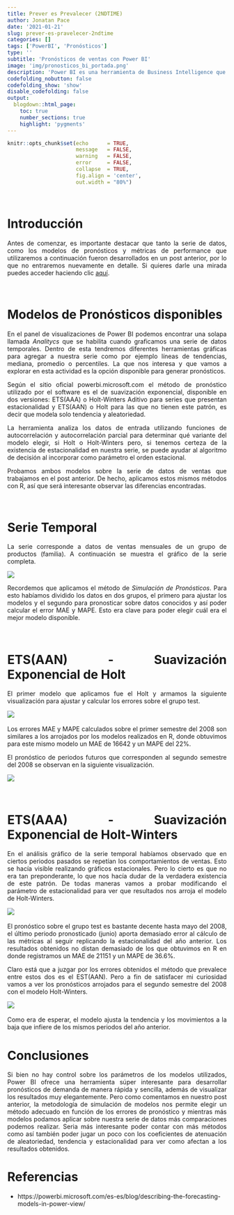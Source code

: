 ```yaml
---
title: Prever es Prevalecer (2NDTIME)
author: Jonatan Pace
date: '2021-01-21'
slug: prever-es-pravelecer-2ndtime
categories: []
tags: ['PowerBI', 'Pronósticos']
type: ''
subtitle: 'Pronósticos de ventas con Power BI'
image: 'img/pronosticos_bi_portada.png'
description: 'Power BI es una herramienta de Business Intelligence que nos permite transformar, graficar y analizar datos que provengan de diversas fuentes, entre ellas Excel y bases de datos locales o en la nube. Las visualizaciones que se pueden lograr soy muy atractivas y es relativamente sencillo de utilizar. Esta actividad está orientada a  desarrollar modelos de pronósticos utilizando las herramientas que nos proporciona este interesante software.'
codefolding_nobutton: false
codefolding_show: 'show'
disable_codefolding: false
output: 
  blogdown::html_page:
    toc: true
    number_sections: true
    highlight: 'pygments'
---
```


```r
knitr::opts_chunk$set(echo      = TRUE,
                      message   = FALSE,
                      warning   = FALSE,
                      error     = FALSE,
                      collapse  = TRUE,
                      fig.align = 'center',
                      out.width = "80%")
```
  <div style="text-align: justify"> 
  
&nbsp;

# Introducción

Antes de comenzar, es importante destacar que tanto la serie de datos, como los modelos de pronósticos y métricas de performance que utilizaremos a continuación fueron desarrollados en un post anterior, por lo que no entraremos nuevamente en detalle. Si quieres darle una mirada puedes acceder haciendo clic [aquí](https://jonatanpace.github.io/post/prever-es-prevalecer/). 

&nbsp;

# Modelos de Pronósticos disponibles

En el panel de visualizaciones de Power BI podemos encontrar una solapa llamada *Analitycs* que se habilita cuando graficamos una serie de datos temporales. Dentro de esta tendremos diferentes herramientas gráficas para agregar a nuestra serie como por ejemplo líneas de tendencias, mediana, promedio o percentiles. La que nos interesa y que vamos a explorar en esta actividad es la opción disponible para generar pronósticos.

Según el sitio oficial powerbi.microsoft.com el método de pronóstico utilizado por el software es el de suavización exponencial, disponible en dos versiones: ETS(AAA) o Holt-Winters Aditivo para series que presentan estacionalidad y ETS(AAN) o Holt para las que no tienen este patrón, es decir que modela solo tendencia y aleatoriedad.

La herramienta analiza los datos de entrada utilizando funciones de autocorrelación y autocorrelación parcial para determinar qué variante del modelo elegir, si Holt o Holt-Winters pero, si tenemos certeza de la existencia de estacionalidad en nuestra serie, se puede ayudar al algoritmo de decisión al incorporar como parámetro el orden estacional.

Probamos ambos modelos sobre la serie de datos de ventas que trabajamos en el post anterior. De hecho, aplicamos estos mismos métodos con R, así que será interesante observar las diferencias encontradas.

&nbsp;

# Serie Temporal

La serie corresponde a datos de ventas mensuales de un grupo de productos (familia). A continuación se muestra el gráfico de la serie completa.

![](/img/pronosticos_bi_files/ventas_pbi.png)

Recordemos que aplicamos el método de *Simulación de Pronósticos*. Para esto habíamos dividido los datos en dos grupos, el primero para ajustar los modelos y el segundo para pronosticar sobre datos conocidos y así poder calcular el error MAE y MAPE. Esto era clave para poder elegir cuál era el mejor modelo disponible.

&nbsp;

# ETS(AAN) - Suavización Exponencial de Holt 

El primer modelo que aplicamos fue el Holt y armamos la siguiente visualización para ajustar y calcular los errores sobre el grupo test.

![](/img/pronosticos_bi_files/fit_est_aan.png)
&nbsp;

Los errores MAE y MAPE calculados sobre el primer semestre del 2008 son similares a los arrojados por los modelos realizados en R, donde obtuvimos para este mismo modelo un MAE de 16642 y un MAPE del 22%.

El pronóstico de periodos futuros que corresponden al segundo semestre del 2008 se observan en la siguiente visualización.

![](/img/pronosticos_bi_files/fc_est_aan.png)

&nbsp;

# ETS(AAA) - Suavización Exponencial de Holt-Winters

En el análisis gráfico de la serie temporal habíamos observado que en ciertos periodos pasados se repetían los comportamientos de ventas. Esto se hacía visible realizando gráficos estacionales. Pero lo cierto es que no era tan preponderante, lo que nos hacía dudar de la verdadera existencia de este patrón. De todas maneras vamos a probar modificando el parámetro de estacionalidad para ver que resultados nos arroja el modelo de Holt-Winters.

![](/img/pronosticos_bi_files/fit_est_aaa.png)
&nbsp;

El pronóstico sobre el grupo test es bastante decente hasta mayo del 2008, el último periodo pronosticado (junio) aporta demasiado error al cálculo de las métricas al seguir replicando la estacionalidad del año anterior.
Los resultados obtenidos no distan demasiado de los que obtuvimos en R en donde registramos un MAE de 21151 y un MAPE de 36.6%.

Claro está que a juzgar por los errores obtenidos el método que prevalece entre estos dos es el EST(AAN). Pero a fin de satisfacer mi curiosidad vamos a ver los pronósticos arrojados para el segundo semestre del 2008 con el modelo Holt-Winters.

![](/img/pronosticos_bi_files/fc_est_aaa.png)
&nbsp;

Como era de esperar, el modelo ajusta la tendencia y los movimientos a la baja que infiere de los mismos periodos del año anterior.

# Conclusiones

Si bien no hay control sobre los parámetros de los modelos utilizados, Power BI ofrece una herramienta súper interesante para desarrollar pronósticos de demanda de manera rápida y sencilla, además de visualizar los resultados muy elegantemente. Pero como comentamos en nuestro post anterior, la metodología de simulación de modelos nos permite elegir un método adecuado en función de los errores de pronóstico y mientras más modelos podamos aplicar sobre nuestra serie de datos más comparaciones podemos realizar. Seria más interesante poder contar con más métodos como así también poder jugar un poco con los coeficientes de atenuación de aleatoriedad, tendencia y estacionalidad para ver como afectan a los resultados obtenidos. 


# Referencias

- https://powerbi.microsoft.com/es-es/blog/describing-the-forecasting-models-in-power-view/
  </div>
  
  
  
  
  
  
